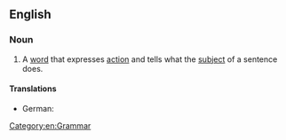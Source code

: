 ==English==

===Noun===
{{en-noun|head=[[action]] [[verb]]}}

# A [[word]] that expresses [[action]] and tells what the [[subject]] of a sentence does.

====Translations====
{{trans-top|word that expresses action}}
* German: {{t-|de|Handlungsverb|n}}
{{trans-mid}}
{{trans-bottom}}

[[Category:en:Grammar]]